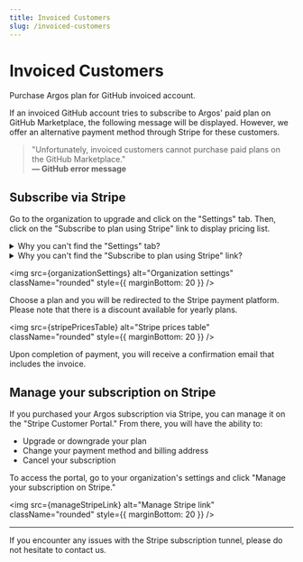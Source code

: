 ```yaml
---
title: Invoiced Customers
slug: /invoiced-customers
---
```



# Invoiced Customers

Purchase Argos plan for GitHub invoiced account.

If an invoiced GitHub account tries to subscribe to Argos' paid plan on GitHub Marketplace, the following message will be displayed. However, we offer an alternative payment method through Stripe for these customers.

> "Unfortunately, invoiced customers cannot purchase paid plans on the GitHub Marketplace."<br/> **— GitHub error message**

## Subscribe via Stripe

Go to the organization to upgrade and click on the "Settings" tab. Then, click on the "Subscribe to plan using Stripe" link to display pricing list.

<details>
  <summary>Why you can't find the "Settings" tab?</summary>
  <ul>
    <li>
      You are in "Repository Settings" instead of "Organization Settings".
    </li>
    <li>
      You don't have the required authorizations to access this organization's
      settings. Update your access on GitHub or ask for help from an
      organization's admin.
    </li>
  </ul>
</details>
<details>
  <summary>
    Why you can't find the "Subscribe to plan using Stripe" link?
  </summary>
  <p>
    The "Subscribe to plan using Stripe" link will not be visible if you have
    already subscribed to a plan on GitHub Marketplace. In order to subscribe
    via Stripe, you must first{" "}
    <a href="https://github.com/marketplace/argos-ci">
      cancel your current plan on GitHub
    </a>
    . Please note that canceling your plan will not affect your Argos organization,
    repositories, or builds.
  </p>
</details>

<img
  src={organizationSettings}
  alt="Organization settings"
  className="rounded"
  style={{ marginBottom: 20 }}
/>

Choose a plan and you will be redirected to the Stripe payment platform. Please note that there is a discount available for yearly plans.

<img
  src={stripePricesTable}
  alt="Stripe prices table"
  className="rounded"
  style={{ marginBottom: 20 }}
/>

Upon completion of payment, you will receive a confirmation email that includes the invoice.

## Manage your subscription on Stripe

If you purchased your Argos subscription via Stripe, you can manage it on the "Stripe Customer Portal." From there, you will have the ability to:

- Upgrade or downgrade your plan
- Change your payment method and billing address
- Cancel your subscription

To access the portal, go to your organization's settings and click "Manage your subscription on Stripe."

<img
  src={manageStripeLink}
  alt="Manage Stripe link"
  className="rounded"
  style={{ marginBottom: 20 }}
/>

---

If you encounter any issues with the Stripe subscription tunnel, please do not hesitate to contact us.
